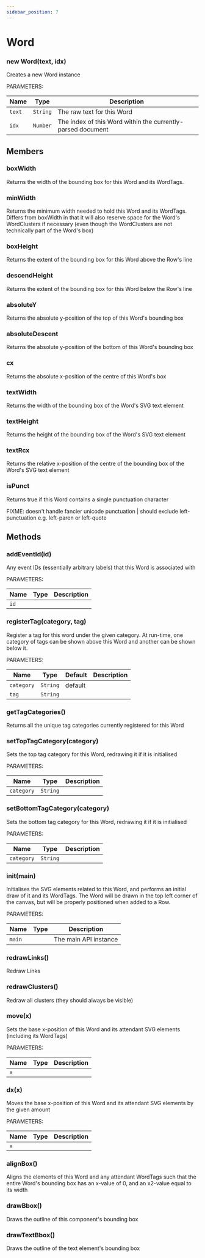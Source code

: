 ```yaml
---
sidebar_position: 7
---
```


# Word

### new Word(text, idx)

Creates a new Word instance

PARAMETERS:

<table>
    <thead>
        <tr>
            <th>Name</th>
            <th>Type</th>
            <th>Description</th>
        </tr>
    </thead>
    <tbody>
        <tr>
            <td class="name"><code>text</code></td>
            <td class="type"><code>String</code></td>
            <td class="desc">The raw text for this Word</td>
        </tr>
        <tr>
            <td class="name"><code>idx</code></td>
            <td class="type"><code>Number</code></td>
            <td class="desc">The index of this Word within the currently-parsed document</td>
        </tr>
    </tbody>
</table>

## Members

### boxWidth

Returns the width of the bounding box for this Word and its WordTags.

### minWidth

Returns the minimum width needed to hold this Word and its WordTags. Differs from boxWidth in that it will also reserve space for the Word's WordClusters if necessary (even though the WordClusters are not technically part of the Word's box)

### boxHeight

Returns the extent of the bounding box for this Word above the Row's line

### descendHeight

Returns the extent of the bounding box for this Word below the Row's line

### absoluteY

Returns the absolute y-position of the top of this Word's bounding box

### absoluteDescent

Returns the absolute y-position of the bottom of this Word's bounding box

### cx

Returns the absolute x-position of the centre of this Word's box

### textWidth

Returns the width of the bounding box of the Word's SVG text element

### textHeight

Returns the height of the bounding box of the Word's SVG text element

### textRcx

Returns the relative x-position of the centre of the bounding box of the Word's SVG text element

### isPunct

Returns true if this Word contains a single punctuation character

FIXME: doesn't handle fancier unicode punctuation | should exclude left-punctuation e.g. left-paren or left-quote

## Methods

### addEventId(id)

Any event IDs (essentially arbitrary labels) that this Word is associated with

PARAMETERS:

<table>
    <thead>
        <tr>
            <th>Name</th>
            <th>Type</th>
            <th>Description</th>
        </tr>
    </thead>
    <tbody>
        <tr>
            <td class="name"><code>id</code></td>
            <td class="type"></td>
            <td class="desc"></td>
        </tr>
    </tbody>
</table>

### registerTag(category, tag)

Register a tag for this word under the given category. At run-time, one category of tags can be shown above this Word and another can be shown below it.

PARAMETERS:

<table>
    <thead>
        <tr>
            <th>Name</th>
            <th>Type</th>
            <th>Default</th>
            <th>Description</th>
        </tr>
    </thead>
    <tbody>
        <tr>
            <td class="name"><code>category</code></td>
            <td class="type"><code>String</code></td>
            <td class="default">default</td>
            <td class="desc"></td>
        </tr>
        <tr>
            <td class="name"><code>tag</code></td>
            <td class="type"><code>String</code></td>
            <td class="default"></td>
            <td class="desc"></td>
        </tr>
    </tbody>
</table>

### getTagCategories()

Returns all the unique tag categories currently registered for this Word

### setTopTagCategory(category)

Sets the top tag category for this Word, redrawing it if it is initialised

PARAMETERS:

<table>
    <thead>
        <tr>
            <th>Name</th>
            <th>Type</th>
            <th>Description</th>
        </tr>
    </thead>
    <tbody>
        <tr>
            <td class="name"><code>category</code></td>
            <td class="type"><code>String</code></td>
            <td class="desc"></td>
        </tr>
    </tbody>
</table>

### setBottomTagCategory(category)

Sets the bottom tag category for this Word, redrawing it if it is initialised

PARAMETERS:

<table>
    <thead>
        <tr>
            <th>Name</th>
            <th>Type</th>
            <th>Description</th>
        </tr>
    </thead>
    <tbody>
        <tr>
            <td class="name"><code>category</code></td>
            <td class="type"><code>String</code></td>
            <td class="desc"></td>
        </tr>
    </tbody>
</table>

### init(main)

Initialises the SVG elements related to this Word, and performs an initial draw of it and its WordTags. The Word will be drawn in the top left corner of the canvas, but will be properly positioned when added to a Row.

PARAMETERS:

<table>
    <thead>
        <tr>
            <th>Name</th>
            <th>Type</th>
            <th>Description</th>
        </tr>
    </thead>
    <tbody>
        <tr>
            <td class="name"><code>main</code></td>
            <td class="type"></td>
            <td class="desc">The main API instance</td>
        </tr>
    </tbody>
</table>

### redrawLinks()

Redraw Links

### redrawClusters()

Redraw all clusters (they should always be visible)

### move(x)

Sets the base x-position of this Word and its attendant SVG elements (including its WordTags)

PARAMETERS:

<table>
    <thead>
        <tr>
            <th>Name</th>
            <th>Type</th>
            <th>Description</th>
        </tr>
    </thead>
    <tbody>
        <tr>
            <td class="name"><code>x</code></td>
            <td class="type"></td>
            <td class="desc"></td>
        </tr>
    </tbody>
</table>

### dx(x)

Moves the base x-position of this Word and its attendant SVG elements by the given amount

PARAMETERS:

<table>
    <thead>
        <tr>
            <th>Name</th>
            <th>Type</th>
            <th>Description</th>
        </tr>
    </thead>
    <tbody>
        <tr>
            <td class="name"><code>x</code></td>
            <td class="type"></td>
            <td class="desc"></td>
        </tr>
    </tbody>
</table>

### alignBox()

Aligns the elements of this Word and any attendant WordTags such that the entire Word's bounding box has an x-value of 0, and an x2-value equal to its width

### drawBbox()

Draws the outline of this component's bounding box

### drawTextBbox()

Draws the outline of the text element's bounding box
